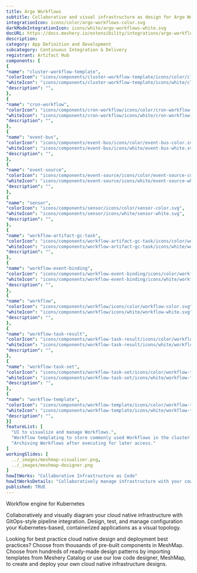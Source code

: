 ```yaml
---
title: Argo Workflows
subtitle: Collaborative and visual infrastructure as design for Argo Workflows
integrationIcon: icons/color/argo-workflows-color.svg
darkModeIntegrationIcon: icons/white/argo-workflows-white.svg
docURL: https://docs.meshery.io/extensibility/integrations/argo-workflows
description: 
category: App Definition and Development
subcategory: Continuous Integration & Delivery
registrant: Artifact Hub
components: [
{
"name": "cluster-workflow-template",
"colorIcon": "icons/components/cluster-workflow-template/icons/color/cluster-workflow-template-color.svg",
"whiteIcon": "icons/components/cluster-workflow-template/icons/white/cluster-workflow-template-white.svg",
"description": "",
},
{
"name": "cron-workflow",
"colorIcon": "icons/components/cron-workflow/icons/color/cron-workflow-color.svg",
"whiteIcon": "icons/components/cron-workflow/icons/white/cron-workflow-white.svg",
"description": "",
},
{
"name": "event-bus",
"colorIcon": "icons/components/event-bus/icons/color/event-bus-color.svg",
"whiteIcon": "icons/components/event-bus/icons/white/event-bus-white.svg",
"description": "",
},
{
"name": "event-source",
"colorIcon": "icons/components/event-source/icons/color/event-source-color.svg",
"whiteIcon": "icons/components/event-source/icons/white/event-source-white.svg",
"description": "",
},
{
"name": "sensor",
"colorIcon": "icons/components/sensor/icons/color/sensor-color.svg",
"whiteIcon": "icons/components/sensor/icons/white/sensor-white.svg",
"description": "",
},
{
"name": "workflow-artifact-gc-task",
"colorIcon": "icons/components/workflow-artifact-gc-task/icons/color/workflow-artifact-gc-task-color.svg",
"whiteIcon": "icons/components/workflow-artifact-gc-task/icons/white/workflow-artifact-gc-task-white.svg",
"description": "",
},
{
"name": "workflow-event-binding",
"colorIcon": "icons/components/workflow-event-binding/icons/color/workflow-event-binding-color.svg",
"whiteIcon": "icons/components/workflow-event-binding/icons/white/workflow-event-binding-white.svg",
"description": "",
},
{
"name": "workflow",
"colorIcon": "icons/components/workflow/icons/color/workflow-color.svg",
"whiteIcon": "icons/components/workflow/icons/white/workflow-white.svg",
"description": "",
},
{
"name": "workflow-task-result",
"colorIcon": "icons/components/workflow-task-result/icons/color/workflow-task-result-color.svg",
"whiteIcon": "icons/components/workflow-task-result/icons/white/workflow-task-result-white.svg",
"description": "",
},
{
"name": "workflow-task-set",
"colorIcon": "icons/components/workflow-task-set/icons/color/workflow-task-set-color.svg",
"whiteIcon": "icons/components/workflow-task-set/icons/white/workflow-task-set-white.svg",
"description": "",
},
{
"name": "workflow-template",
"colorIcon": "icons/components/workflow-template/icons/color/workflow-template-color.svg",
"whiteIcon": "icons/components/workflow-template/icons/white/workflow-template-white.svg",
"description": "",
}]
featureList: [
  "UI to visualize and manage Workflows.",
  "Workflow templating to store commonly used Workflows in the cluster.",
  "Archiving Workflows after executing for later access."
]
workingSlides: [
  ../_images/meshmap-visualizer.png,
  ../_images/meshmap-designer.png
]
howItWorks: "Collaborative Infrastructure as Code"
howItWorksDetails: "Collaboratively manage infrastructure with your coworkers synchronously sharing the same designs."
published: TRUE
---
```

<p>
Workflow engine for Kubernetes
</p>
<p>
    Collaboratively and visually diagram your cloud native infrastructure with GitOps-style pipeline integration. Design, test, and manage configuration your Kubernetes-based, containerized applications as a visual topology.
</p>
<p>
    Looking for best practice cloud native design and deployment best practices? Choose from thousands of pre-built components in MeshMap. Choose from hundreds of ready-made design patterns by importing templates from Meshery Catalog or use our low code designer, MeshMap, to create and deploy your own cloud native infrastructure designs.
</p>
